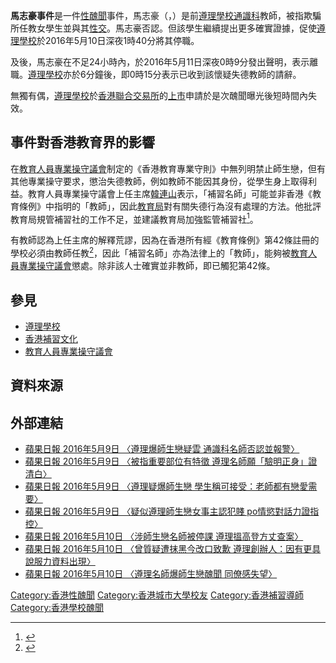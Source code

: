 {{Otheruses|馬志豪|subject=香港前補習教師|other=同名或類似名的其它條目描述}}
{{pov|time=2018-11-03T10:49:53+00:00}}
{{citation style|time=2016-05-12T09:40:54+00:00}}
'''馬志豪事件'''是一件[[性醜聞|性醜聞]]事件，馬志豪（{{lang-en|Oscar Ma Chi Ho}}，{{bd|1989年||catIdx=Ma}}）是前[[遵理學校|遵理學校]][[通識教育_(香港新高中科目)|通識科]]教師，被指欺騙所任教女學生並與其[[性交|性交]]。馬志豪否認。但該學生繼續提出更多確實證據，促使[[遵理學校|遵理學校]]於2016年5月10日深夜1時40分將其停職。

及後，馬志豪在不足24小時內，於2016年5月11日深夜0時9分發出聲明，表示離職。[[遵理學校|遵理學校]]亦於6分鐘後，即0時15分表示已收到該懷疑失德教師的請辭。

無獨有偶，[[遵理學校|遵理學校]]於[[香港聯合交易所|香港聯合交易所]]的[[上市|上市]]申請於是次醜聞曝光後短時間內失效。

==事件對香港教育界的影響==
在[[教育人員專業操守議會|教育人員專業操守議會]]制定的《香港教育專業守則》中無列明禁止師生戀，但有其他專業操守要求，懲治失德教師，例如教師不能因其身份，從學生身上取得利益。教育人員專業操守議會上任主席[[韓連山|韓連山]]表示，「補習名師」可能並非香港《教育條例》中指明的「教師」，因此[[教育局_(香港)|教育局]]對有關失德行為沒有處理的方法。他批評教育局規管補習社的工作不足，並建議教育局加強監管補習社<ref>{{cite news|url=http://hk.apple.nextmedia.com/realtime/news/20160510/55082942|title=【話你知】非註冊教師若失德 教局「冇符」|work=蘋果日報|date=2016年5月11日|language=zh-hant}}</ref>。

有教師認為上任主席的解釋荒謬，因為在香港所有經《教育條例》第42條註冊的學校必須由教師任教<ref>{{cite news|url=http://www.edb.gov.hk/tc/teacher/qualification-training-development/qualification/teacher-registration/|title=教師註冊|work=教育局|date=2016年5月11日|language=zh-hant}}</ref>，因此「補習名師」亦為法律上的「教師」，能夠被[[教育人員專業操守議會|教育人員專業操守議會]]懲處。除非該人士確實並非教師，即已觸犯第42條。

==參見==
*[[遵理學校|遵理學校]]
*[[香港補習文化|香港補習文化]]
*[[教育人員專業操守議會|教育人員專業操守議會]]

==資料來源==
{{reflist}}

==外部連結==
*[http://hk.apple.nextmedia.com/realtime/news/20160509/55079986 蘋果日報 2016年5月9日 〈遵理爆師生戀疑雲 通識科名師否認並報警〉]
*[http://hk.apple.nextmedia.com/realtime/news/20160509/55081658 蘋果日報 2016年5月9日 〈被指重要部位有特徵 遵理名師願「驗明正身」證清白〉]
*[http://hk.apple.nextmedia.com/realtime/news/20160509/55082131 蘋果日報 2016年5月9日 〈遵理疑爆師生戀 學生稱可接受：老師都有戀愛需要〉]
*[http://hk.apple.nextmedia.com/realtime/news/20160509/55082407 蘋果日報 2016年5月9日 〈疑似遵理師生戀女事主認犯賤 po情慾對話力證指控〉]
*[http://hk.apple.nextmedia.com/realtime/news/20160510/55083086 蘋果日報 2016年5月10日 〈涉師生戀名師被停課 遵理搵高登方丈查案〉]
*[http://hk.apple.nextmedia.com/realtime/news/20160510/55084179 蘋果日報 2016年5月10日 〈曾質疑遭抹黑今改口致歉 遵理創辦人：因有更具說服力資料出現〉]
*[http://hk.apple.nextmedia.com/realtime/news/20160510/55084567 蘋果日報 2016年5月10日 〈遵理名師爆師生戀醜聞 同僚感失望〉]

[[Category:香港性醜聞|Category:香港性醜聞]]
[[Category:香港城市大學校友|Category:香港城市大學校友]]
[[Category:香港補習導師|Category:香港補習導師]]
[[Category:香港學校醜聞|Category:香港學校醜聞]]